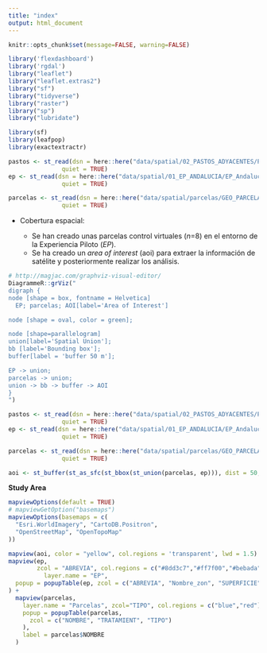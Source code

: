 ```yaml
---
title: "index"
output: html_document
---
```


```r
knitr::opts_chunk$set(message=FALSE, warning=FALSE)
```


```r
library('flexdashboard')
library('rgdal')
library("leaflet") 
library("leaflet.extras2")
library("sf")
library("tidyverse")
library("raster")
library("sp")
library("lubridate")

library(sf)
library(leafpop)
library(exactextractr)
```

```r
pastos <- st_read(dsn = here::here("data/spatial/02_PASTOS_ADYACENTES/Pastos_adyacentes.shp"),
               quiet = TRUE)
ep <- st_read(dsn = here::here("data/spatial/01_EP_ANDALUCIA/EP_Andalucía.shp"),
               quiet = TRUE)

parcelas <- st_read(dsn = here::here("data/spatial/parcelas/GEO_PARCELAS.shp"),
               quiet = TRUE)
```




- Cobertura espacial:

  - Se han creado unas parcelas control virtuales (*n*=8) en el entorno de la Experiencia Piloto (*EP*). 
  - Se ha creado un *area of interest* (aoi) para extraer la información de satélite y posteriormente realizar los análisis.  
  

```r
# http://magjac.com/graphviz-visual-editor/
DiagrammeR::grViz("
digraph {
node [shape = box, fontname = Helvetica]
  EP; parcelas; AOI[label='Area of Interest']

node [shape = oval, color = green];

node [shape=parallelogram]
union[label='Spatial Union']; 
bb [label='Bounding box']; 
buffer[label = 'buffer 50 m'];

EP -> union;
parcelas -> union;
union -> bb -> buffer -> AOI
}
")
```

```r
pastos <- st_read(dsn = here::here("data/spatial/02_PASTOS_ADYACENTES/Pastos_adyacentes.shp"),
               quiet = TRUE)
ep <- st_read(dsn = here::here("data/spatial/01_EP_ANDALUCIA/EP_Andalucía.shp"),
               quiet = TRUE)

parcelas <- st_read(dsn = here::here("data/spatial/parcelas/GEO_PARCELAS.shp"),
               quiet = TRUE)
```

```r
aoi <- st_buffer(st_as_sfc(st_bbox(st_union(parcelas, ep))), dist = 50, endCapStyle = 'FLAT', joinStyle = 'MITRE', mitreLimit = 3)
```

**Study Area**

```r
mapviewOptions(default = TRUE)
# mapviewGetOption("basemaps")
mapviewOptions(basemaps = c(
  "Esri.WorldImagery", "CartoDB.Positron",
  "OpenStreetMap", "OpenTopoMap"
))

mapview(aoi, color = "yellow", col.regions = 'transparent', lwd = 1.5) +
mapview(ep,
        zcol = "ABREVIA", col.regions = c("#8dd3c7","#ff7f00","#bebada"), 
          layer.name = "EP",
  popup = popupTable(ep, zcol = c("ABREVIA", "Nombre_zon", "SUPERFICIE"))
) +
  mapview(parcelas,
    layer.name = "Parcelas", zcol="TIPO", col.regions = c("blue","red"),
    popup = popupTable(parcelas,
      zcol = c("NOMBRE", "TRATAMIENT", "TIPO")
    ), 
    label = parcelas$NOMBRE
  ) 
```

